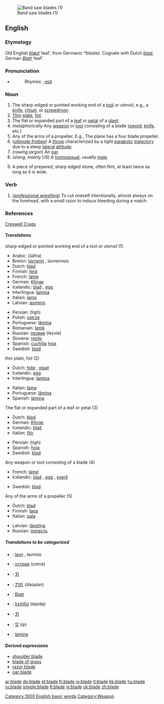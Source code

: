 [[Image:Band saw blades.jpg|thumb|right|Band saw blades (1)]]
==English==

===Etymology===
Old English ''[[blæd]]'' ‘leaf’, from Germanic ''*bladaz''. Cognate with Dutch ''[[blad]]'', German ''[[Blatt]]'' ‘leaf’.

===Pronunciation===
*{{audio|en-us-blade.ogg|Audio (US)}}
*:Rhymes: [[Rhymes:English:-eɪd|-eɪd]]

===Noun===
{{en-noun}}

#The sharp-edged or pointed working end of a [[tool]] or utensil, e.g., a [[knife]], [[chisel]], or [[screwdriver]].
#[[thin|Thin]] [[plate]], [[foil]].
# The flat or expanded part of a [[leaf]] or [[petal]] of a [[plant]] 
#''metaphorically'' Any [[weapon]] or [[tool]] consisting of a blade ([[sword]], [[knife]], etc.)
#Any of the arms of a propeller. E.g., The plane has a four blade propeller.
#(''[[ultimate frisbee]]'') A [[throw]] characterized by a tight [[parabolic]] [[trajectory]] due to a steep [[lateral]] [[attitude]].
#(''rowing jargon'') An [[oar]].
#(''slang, mainly US'') A [[homosexual]], usually [[male]].
#{{archaeology}} A piece of prepared, sharp edged stone, often flint, at least twice as long as it is wide.

===Verb===
{{en-verb}}

#([[professional wrestling]]) To cut oneself intentionally, almost always on the forehead, with a small razor to induce bleeding during a match.

===References===
{{archaeology}} [http://www.creswell-crags.org.uk/Books_and_links/Glossary.htm#B Creswell Crags]

====Translations====
;sharp-edged or pointed working end of a tool or utensil (1)
{{top}}
*Arabic: {{ARchar|[[شفرة]]}} (šáfra) {{f}}
*Breton: [[lavnenn]] {{f}}, lavnennoù {{p}}
*Dutch: [[blad]] {{n}}
*Finnish: [[terä]]
*French: [[lame]] {{f}}
*German: [[Klinge]] {{f}}
*Icelandic: [[blað]] {{n}}, [[egg]] {{f}}
*Interlingua: [[lamina]]
*Italian: [[lama]] {{f}}
*Latvian: [[asmens]] {{m}}
{{mid}}
*Persian: {{FAchar|[[تیغ]]}} (tigh)
*Polish: [[ostrze]] {{n}}
*Portuguese: [[lâmina]] {{f}}
*Romanian: [[lamă]] {{f}}
*Russian: [[лезвие]] {{n}} (lezvie)
*Slovene: [[rezilo]] {{n}}
*Spanish: [[cuchilla]] {{f}} [[hoja]] {{f}}
*Swedish: [[blad]] {{n}}
{{bottom}}

;thin plate, foil (2)
{{top}}
*Dutch: [[folie]] {{m}}, [[plaat]] {{f}}
*Icelandic: [[egg]] {{f}}
*Interlingua: [[lamina]]
{{mid}}
*Italian: [[lama]] {{f}}
*Portuguese: [[lâmina]] {{f}}
*Spanish: [[lámina]] {{f}}
{{bottom}}

;The flat or expanded part of a leaf or petal (3)
{{top}}
*Dutch: [[blad]] {{n}}
*German: [[Klinge]] {{f}}
*Icelandic: [[blað]] {{n}}
*Italian: [[filo]] {{m}}
{{mid}}
*Persian: {{FAchar|[[تیغ]]}} (tigh)
*Spanish: [[hoja]] {{f}}
*Swedish: [[blad]] {{n}}
{{bottom}}

;Any weapon or tool consisting of a blade (4)
{{top}}
*French: [[lame]] {{f}}
*Icelandic: [[blað]] {{n}}, [[egg]] {{f}}, [[sverð]] {{n}}
{{mid}}
*Swedish: [[blad]] {{n}}
{{bottom}}

;Any of the arms of a propeller (5)
{{top}}
*Dutch: [[blad]] {{n}}
*Finnish: [[lapa]]
*Italian: [[pala]] {{f}}
{{mid}}
*Latvian: [[lāpstiņa]] {{f}}
*Russian: [[лопасть]] {{n}}
{{bottom}}

=====Translations to be categorized=====
{{checktrans}}
{{top}}
*{{ttbc|Breton}}: [[lavn]] {{m}}, lavnioù {{p}}
*{{ttbc|Bulgarian}}: [[острие]] (ostrie) {{n}}
*{{ttbc|CJKV Characters}}: [[刃]]
*{{ttbc|Chinese}}: [[刀片]] (dāopiàn)
{{mid}}
*{{ttbc|German}}: [[Blatt]] {{n}}
*{{ttbc|Greek}}: [[λεπίδα]] (lepída) {{f}}
*{{ttbc|Japanese}}: [[刃]]
*{{ttbc|Korean}}: [[잎]] (ip)
*{{ttbc|Spanish}}: [[lámina]] {{f}}
{{bottom}}

====Derived expressions====
*[[shoulder blade]]
*[[blade of grass]]
*[[razor blade]]
*[[oar blade]]

[[Category:1000 English basic words]]
[[Category:Weapon]]

[[ar:blade]]
[[de:blade]]
[[et:blade]]
[[fr:blade]]
[[io:blade]]
[[it:blade]]
[[kk:blade]]
[[hu:blade]]
[[ru:blade]]
[[simple:blade]]
[[fi:blade]]
[[vi:blade]]
[[uk:blade]]
[[zh:blade]]